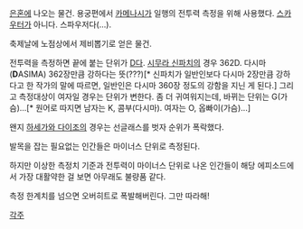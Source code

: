 [[은혼]]에 나오는 물건. 용궁편에서 [[카메나시]]가 일행의 전투력 측정을 위해 사용했다. [[스카우터]]가 아니다. 스파우저다(...).

축제날에 노점상에서 제비뽑기로 얻은 물건. 

전투력을 측정하면 끝에 붙는 단위가 [[D]]다. [[시무라 신파치]]의 경우 362D. 다시마('''D'''ASIMA) 362장만큼 강하다는 뜻(???)[* 신파치가 일반인보다 다시마 2장만큼 강하다고 한 작가의 말에 따르면, 일반인은 다시마 360장 정도의 강함을 지닌 게 된다.] 그리고 측정대상이 여자일 경우는 단위가 변한다. 좀 더 귀여워지는데, 바뀌는 단위는 G(가슴)...[* 원어로 따지면 남자는 K, 콤부(다시마). 여자는 O, 옵빠이(가슴)...]

왠지 [[하세가와 다이조]]의 경우는 선글래스를 벗자 순위가 폭락했다.

발목을 잡는 필요없는 인간들은 마이너스 단위로 측정된다.

하지만 이상한 측정치 기준과 전투력이 마이너스 단위로 나온 인간들이 해당 에피소드에서 가장 대활약한 걸 보면 아무래도 불량품 같다.

측정 한계치를 넘으면 오버히트로 폭발해버린다. 그만 따라해!

[[각주]]
